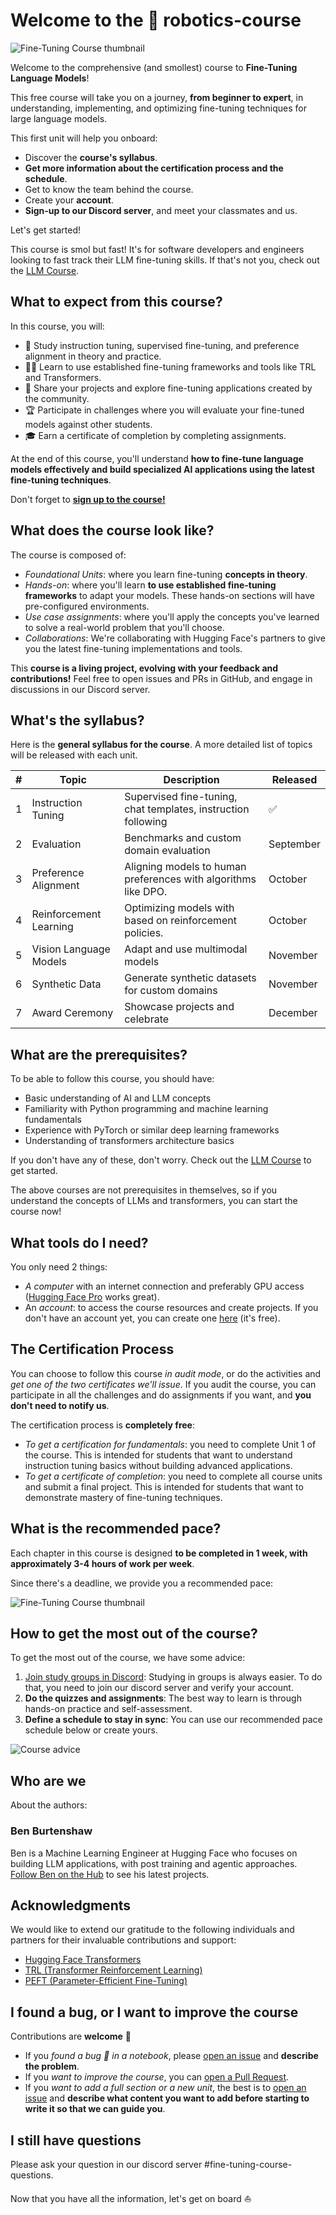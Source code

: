 # Welcome to the 🤗 robotics-course

<!-- TODO: update content -->

![Fine-Tuning Course thumbnail](https://github.com/huggingface/smol-course/blob/main/banner.png?raw=true)

Welcome to the comprehensive (and smollest) course to **Fine-Tuning Language Models**!

This free course will take you on a journey, **from beginner to expert**, in understanding, implementing, and optimizing fine-tuning techniques for large language models.

This first unit will help you onboard:

* Discover the **course's syllabus**.
* **Get more information about the certification process and the schedule**.
* Get to know the team behind the course.
* Create your **account**.
* **Sign-up to our Discord server**, and meet your classmates and us.

Let's get started!

<Tip>

This course is smol but fast! It's for software developers and engineers looking to fast track their LLM fine-tuning skills. If that's not you, check out the [LLM Course](https://huggingface.co/learn/llm-course/).

</Tip>

## What to expect from this course?

In this course, you will:

* 📖 Study instruction tuning, supervised fine-tuning, and preference alignment in theory and practice.
* 🧑‍💻 Learn to use established fine-tuning frameworks and tools like TRL and Transformers.
* 💾 Share your projects and explore fine-tuning applications created by the community.
* 🏆 Participate in challenges where you will evaluate your fine-tuned models against other students.
* 🎓 Earn a certificate of completion by completing assignments.

At the end of this course, you'll understand **how to fine-tune language models effectively and build specialized AI applications using the latest fine-tuning techniques**.

Don't forget to [**sign up to the course!**](https://huggingface.co/smol-course)

## What does the course look like?

The course is composed of:

* _Foundational Units_: where you learn fine-tuning **concepts in theory**.
* _Hands-on_: where you'll learn **to use established fine-tuning frameworks** to adapt your models. These hands-on sections will have pre-configured environments.
* _Use case assignments_: where you'll apply the concepts you've learned to solve a real-world problem that you'll choose.
* _Collaborations_: We're collaborating with Hugging Face's partners to give you the latest fine-tuning implementations and tools.
 
This **course is a living project, evolving with your feedback and contributions!** Feel free to open issues and PRs in GitHub, and engage in discussions in our Discord server.

## What's the syllabus?

Here is the **general syllabus for the course**. A more detailed list of topics will be released with each unit.

| # | Topic | Description | Released |
| - | ----- | ----------- | -------- |
| 1 | Instruction Tuning | Supervised fine-tuning, chat templates, instruction following | ✅ |
| 2 | Evaluation | Benchmarks and custom domain evaluation | September |
| 3 | Preference Alignment | Aligning models to human preferences with algorithms like DPO. | October |
| 4 | Reinforcement Learning | Optimizing models with based on reinforcement policies. | October |
| 5 | Vision Language Models | Adapt and use multimodal models | November |
| 6 | Synthetic Data | Generate synthetic datasets for custom domains | November |
| 7 | Award Ceremony | Showcase projects and celebrate | December |

## What are the prerequisites?

To be able to follow this course, you should have:

* Basic understanding of AI and LLM concepts
* Familiarity with Python programming and machine learning fundamentals
* Experience with PyTorch or similar deep learning frameworks
* Understanding of transformers architecture basics

If you don't have any of these, don't worry. Check out the [LLM Course](https://huggingface.co/learn/llm-course/) to get started.

<Tip>

The above courses are not prerequisites in themselves, so if you understand the concepts of LLMs and transformers, you can start the course now!

</Tip>

## What tools do I need?

You only need 2 things:

* _A computer_ with an internet connection and preferably GPU access ([Hugging Face Pro](https://huggingface.co/pro) works great).
* An _account_: to access the course resources and create projects. If you don't have an account yet, you can create one [here](https://huggingface.co/join) (it's free).

## The Certification Process

You can choose to follow this course _in audit mode_, or do the activities and _get one of the two certificates we'll issue_. If you audit the course, you can participate in all the challenges and do assignments if you want, and **you don't need to notify us**.

The certification process is **completely free**:

* _To get a certification for fundamentals_: you need to complete Unit 1 of the course. This is intended for students that want to understand instruction tuning basics without building advanced applications.
* _To get a certificate of completion_: you need to complete all course units and submit a final project. This is intended for students that want to demonstrate mastery of fine-tuning techniques.

## What is the recommended pace?

Each chapter in this course is designed **to be completed in 1 week, with approximately 3-4 hours of work per week**.

Since there's a deadline, we provide you a recommended pace:

![Fine-Tuning Course thumbnail](https://github.com/huggingface/smol-course/blob/rerelease-chapter-1/schedule.png?raw=true)

## How to get the most out of the course?

To get the most out of the course, we have some advice:

1. [Join study groups in Discord](https://discord.gg/UrrTSsSyjb): Studying in groups is always easier. To do that, you need to join our discord server and verify your account.
2. **Do the quizzes and assignments**: The best way to learn is through hands-on practice and self-assessment.
3. **Define a schedule to stay in sync**: You can use our recommended pace schedule below or create yours.

![Course advice](https://huggingface.co/datasets/mcp-course/images/resolve/main/unit0/3.png)

## Who are we

About the authors:

### Ben Burtenshaw

Ben is a Machine Learning Engineer at Hugging Face who focuses on building LLM applications, with post training and agentic approaches. [Follow Ben on the Hub](https://huggingface.co/burtenshaw) to see his latest projects.

## Acknowledgments

We would like to extend our gratitude to the following individuals and partners for their invaluable contributions and support:

- [Hugging Face Transformers](https://huggingface.co/docs/transformers)
- [TRL (Transformer Reinforcement Learning)](https://huggingface.co/docs/trl)
- [PEFT (Parameter-Efficient Fine-Tuning)](https://huggingface.co/docs/peft)

## I found a bug, or I want to improve the course

Contributions are **welcome** 🤗

* If you _found a bug 🐛 in a notebook_, please [open an issue](https://github.com/huggingface/smol-course/issues/new) and **describe the problem**.
* If you _want to improve the course_, you can [open a Pull Request](https://github.com/huggingface/smol-course/pulls).
* If you _want to add a full section or a new unit_, the best is to [open an issue](https://github.com/huggingface/smol-course/issues/new) and **describe what content you want to add before starting to write it so that we can guide you**.

## I still have questions

Please ask your question in our discord server #fine-tuning-course-questions.

Now that you have all the information, let's get on board ⛵
